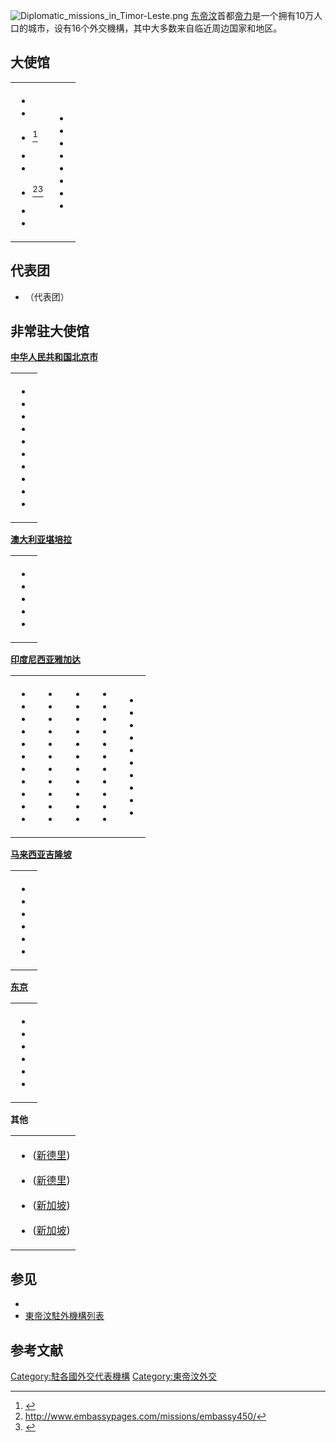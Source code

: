 [[File:Diplomatic_missions_in_Timor-Leste.png|thumb]]
[[东帝汶|东帝汶]]首都[[帝力|帝力]]是一个拥有10万人口的城市，设有16个外交機構，其中大多数来自临近周边国家和地区。

== 大使馆 ==
{|
|
* {{AUS}}
* {{BRA}}
* {{BRN}}<ref>{{Cite web|title=Archived copy|url=http://www.mofat.gov.bn/Pages/-Pages-directoryofmissionabroad_TimorLeste.aspx|accessdate=2015-12-28|archiveurl=https://web.archive.org/web/20180430045615/http://www.mofat.gov.bn/Pages/-Pages-directoryofmissionabroad_TimorLeste.aspx|archivedate=2018-04-30}}</ref>
* {{CHN}}
* {{CUB}}
* {{Flag|Holy See}}<ref>http://www.embassypages.com/missions/embassy450/</ref><ref>{{Cite web|url=http://www.catholic-hierarchy.org/diocese/dxxtl.html|title=Timor-Leste (Nunciature) [Catholic-Hierarchy]|website=www.catholic-hierarchy.org}}</ref>
* {{IDN}}
* {{JPN}}
| valign="top" |
* {{MYS}}
* {{NZL}}
* {{PHL}}
* {{PRT}}
* {{SADR}}
* {{KOR}}
* {{THA}}
* {{USA}}
|}

== 代表团 ==
* {{EU}}（代表团）

== 非常驻大使馆 ==
'''[[中华人民共和国|中华人民共和国]][[北京市|北京市]]'''
{|
|
* {{BOL}}
*{{CAF}}
* {{CPV}}
*{{TCD}}
*{{COM}}
* {{DOM}}
*{{DMA}}
*{{SLE}}
*{{TOG}}
*{{UGA}}
|}
'''[[澳大利亚|澳大利亚]][[堪培拉|堪培拉]]'''
{|
|
* {{HRV}}
* {{CYP}}
* {{PSE}}
* {{URY}}
* {{VEN}}
|}
'''[[印度尼西亚|印度尼西亚]][[雅加达|雅加达]]'''
{| 
|
* {{AFG}}
* {{DZA}}
* {{ARG}}
* {{AUT}}
* {{BGD}}
* {{CAN}}
* {{KHM}}
* {{COL}}
* {{CZE}}
* {{CRI}}
* {{DNK}}
| valign="top" |
* {{EGY}}
* {{FJI}}
* {{FIN}}
* {{FRA}}
* {{GEO}}
* {{DEU}}
* {{HUN}}
* {{IND}}
* {{IRN}}
* {{IRQ}}
* {{ITA}}
| valign="top" |
* {{JOR}}
* {{PRK}}
* {{KAZ}}
* {{LAO}}
* {{LBN}}
* {{MEX}}
* {{MOZ}}
* {{MMR}}
* {{NLD}}
* {{NOR}}
* {{PNG}}
| valign="top" |
* {{POL}}
* {{RUS}}
* {{SMR}}
* {{SRB}}
* {{SGP}}
* {{SVK}}
* {{SAU}}
* {{ZAF}}
* {{ESP}}
* {{SWE}}
* {{CHE}}
| valign="top" |
* {{SUR}}
* {{SYR}}
* {{TWN}}
* {{TUR}}
* {{GBR}}
* {{ARE}}
* {{UZB}}
* {{VNM}}
* {{YEM}}
* {{ZWE}}
|}
'''[[马来西亚|马来西亚]][[吉隆坡|吉隆坡]]'''
{|
|
* {{GHA}}
* {{KEN}}
* {{MDV}}
* {{NAM}}
* {{TKM}}
* {{TZA}}
|}
'''[[东京|东京]]'''
{|
|
* {{CIV}}
* {{GIN}}
* {{ISL}}
* {{KGZ}}
* {{TJK}}
* {{SEN}}
|}
'''其他'''
{|
|
* {{COG}} ([[新德里|新德里]])
* {{EST}} ([[新德里|新德里]])
* {{IRL}} ([[新加坡|新加坡]])
* {{ISR}} ([[新加坡|新加坡]])
|}

== 参见 ==
* {{tsl|en|Foreign relations of East Timor|东帝汶外交关系}}
* [[東帝汶駐外機構列表|東帝汶駐外機構列表]]

== 参考文献 ==
<references />

{{东帝汶外交}}
{{驻亚洲各国外交机构}}
[[Category:駐各國外交代表機構|Category:駐各國外交代表機構]]
[[Category:東帝汶外交|Category:東帝汶外交]]